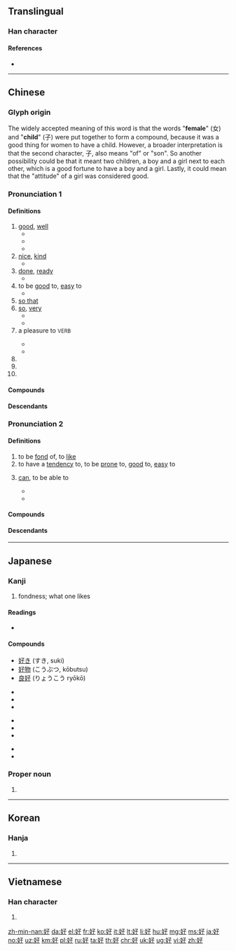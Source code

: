 {{also|女子}}
==Translingual==
{{stroke order|type=animate}}

===Han character===
{{Han char|rn=38|rad=女|as=03|sn=6|four=47447|canj=VND|ids=⿰女子}}

====References====
* {{Han ref|kx=0255.110|dkj=06053|dj=0518.120|hdz=21028.010|uh=597D|ud=22909|bh=A66E|bd=42606}}

----

==Chinese==
{{zh-forms}}

===Glyph origin===
{{Han etyl}}
{{Han compound|女|子|t1=woman|t2=child|ls=ic}}

The widely accepted meaning of this word is that the words "'''female'''" (女) and "'''child'''" (子) were put together to form a compound, because it was a good thing for women to have a child. However, a broader interpretation is that the second character, 子, also means "of" or "son". So another possibility could be that it meant two children, a boy and a girl next to each other, which is a good fortune to have a boy and a girl. Lastly, it could mean that the "attitude" of a girl was considered good.

===Pronunciation 1===
{{zh-pron
|m=hǎo
|ma=y
|c=hou2
|ca=y
|h=pfs=hó
|md=hō̤
|mn=hó
|mn-t=ho2/hao2
|mn-t_note=ho2 - vernacular; hao2 - literary
|w=2hau
|mc=1
|oc=1,1
|cat=a,adv,v
}}

====Definitions====
{{zh-hanzi}}

# [[good]], [[well]]
#* {{zh-ant|壞}}
#* {{zh-x|你 好 嗎？|How are you?}}
#* {{zh-x|真 是 個 好 主意！|That's a '''good''' idea!}}
# [[nice]], [[kind]]
#* {{zh-x|他們 對 我 很 好。|They are very '''kind''' to me.}}
# [[done]], [[ready]]
#* {{zh-x|我 就 要 好 了。|I'll be '''ready''' very soon.}}
# to be [[good]] to, [[easy]] to
#* {{zh-x|這 水龍頭 好 擰。|This tap turns '''easily'''.}}
# [[so that]]
# [[so]], [[very]]
#* {{zh-also|很}}
#* {{zh-x|我 個 中文 老師 '''好''' 好 人 㗎！|My Chinese teacher is a '''very''' nice person!|tr=ngo5 go3 zung1 man4 lou5 si1 '''hou2''' hou2 jan4 gaa2!|C-GZ}}
# a pleasure to <small>VERB</small>
#: {{zh-x|好吃|delicious}}
#* {{zh-x|好用|a joy to use}}
#* {{zh-x|好聽|pleasant-sounding}}
# {{n-g|Particle used after verbs to denote the completion or near-completion of an action.}}
# {{n-g|Particle denoting agreement, support or wish to terminate a conversation.}}
# {{n-g|Particle denoting dissatisfaction in ironical sentences.}}

====Compounds====
{{zh-der|好比|好不|好不容易|好吃|好醜|好處|好處費|好歹|好的|好端端|好多|好法|好感|好過|好漢|好好|好好先生|好喝|好話|好壞|好貨|好幾|好傢伙|好景不長|好久|好看|好賴|好了傷疤忘了痛|好力寶|好臉|好馬不吃回頭草|好孬|好評|好氣|好球|好兒|好惹|好人|好人好事|好人家|好日子|好容易|好上加好|好生|好聲好氣|好使|好事|好事不出門，惡事傳千里|好事不宜遲|好事多磨|好手|好受|好說|好說歹說|好說話|好死|好似|好天|好聽|好玩|好聞|好戲|好像|好小子|好笑|好些|好心|好心不得好報|好性|好樣|好意|好意思|好用|好友|好運|好在|好找|好轉|好自為之|好走|好食}}

====Descendants====
{{CJKV||こう|호|hảo}}

===Pronunciation 2===
{{zh-pron
|m=hào,a=y
|c=hou3
|h=pfs=hau
|md=hó̤
|mn=hòⁿ
|mn-t=haon3
|w=2hau
|mc=2
|oc=2,2
|cat=v
}}

====Definitions====
{{zh-hanzi}}

# to be [[fond]] of, to [[like]]
# to have a [[tendency]] to, to be [[prone]] to, [[good]] to, [[easy]] to
# {{lb|zh|dialectal Mandarin|Wu}} [[can]], to be able to
#* {{zh-also|會|可以}}
#* {{zh-x|儂 好 流利 個 講 上海話 𠲎？|'''Can''' you speak Shanghainese fluently?|SH}}

====Compounds====
{{zh-der|好吃|好大喜功|好動|好高騖遠|好客|好奇|好強|好色|好尚|好勝|好事|好為人師|好惡|好行小惠|好學|好逸惡勞|好戰|好整以暇}}

====Descendants====
{{CJKV||こう|호|háo}}

----

==Japanese==

===Kanji===
{{ja-kanji|grade=4|rs=女03}}

# fondness; what one likes

====Readings====
* {{ja-readings|goon=[[こう]] (kō)|kanon=[[こう]] (kō)|kun=[[このみ]] (konomi), [[このむ]] (konomu), [[すく]] (suku), [[すめよい]] (sumeyoi), [[すめよし]] (sumeyoshi), [[よい]] (yoi), [[よし]] (yoshi), [[よしみ]] (yoshimi), [[よろし]] (yoroshi), [[よろしい]] (yoroshii)}}

====Compounds====
* [[好き]] (すき, suki)
* [[好物]] (こうぶつ, kōbutsu)
* [[良好]] (りょうこう ryōkō)
{{top3}}
* {{l|ja|sc=Jpan|愛好|tr=あいこう, aikō}}
* {{l|ja|sc=Jpan|良好|tr=りょうこう, ryōkō}}
* {{l|ja|sc=Jpan|友好|tr=ゆうこう, yūkō}}
{{mid3}}
* {{l|ja|sc=Jpan|嗜好品|tr=しこうひん, shikōhin}}
* {{l|ja|sc=Jpan|好感|tr=こうかん, kōkan}}
* {{l|ja|sc=Jpan|好転|tr=こうてん, kōten}}
{{mid3}}
* {{l|ja|sc=Jpan|好感度|tr=こうかんど, kōkando}}
* {{l|ja|sc=Jpan|好事|tr=こうず, kōzu}}
{{bottom}}

===Proper noun===
{{ja-pos|proper|よしみ}}

# {{given name|male|lang=ja|sort=よしみ}}

----

==Korean==

===Hanja===
{{ko-hanja|hangeul=호|rv=ho|mr=ho}}

# {{defn|lang=ko|sort=女03}}

----

==Vietnamese==

===Han character===
{{vi-hantu|[[hảo]], [[háo]], [[háu]], [[hão]], [[hếu]], [[hiếu]], [[hấu]], [[hẩu]]|rs=女03}}

# {{defn|lang=vi|sort=女03}}

[[zh-min-nan:好]]
[[da:好]]
[[el:好]]
[[fr:好]]
[[ko:好]]
[[it:好]]
[[lt:好]]
[[li:好]]
[[hu:好]]
[[mg:好]]
[[ms:好]]
[[ja:好]]
[[no:好]]
[[uz:好]]
[[km:好]]
[[pl:好]]
[[ru:好]]
[[ta:好]]
[[th:好]]
[[chr:好]]
[[uk:好]]
[[ug:好]]
[[vi:好]]
[[zh:好]]